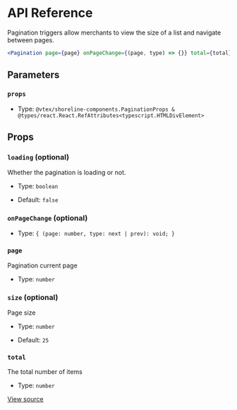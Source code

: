 # API Reference

Pagination triggers allow merchants to view the size of a list and navigate between pages.

```jsx
<Pagination page={page} onPageChange={(page, type) => {}} total={total} />
```

## Parameters

### `props`

- Type: `@vtex/shoreline-components.PaginationProps & @types/react.React.RefAttributes<typescript.HTMLDivElement>`

## Props

### `loading` (optional)

Whether the pagination is loading or not.

- Type: `boolean`

- Default: `false`

### `onPageChange` (optional)

- Type: `{ (page: number, type: next | prev): void; }`

### `page`

Pagination current page

- Type: `number`

### `size` (optional)

Page size

- Type: `number`

- Default: `25`

### `total`

The total number of items

- Type: `number`

[View source](https://github.com/vtex/shoreline/blob/805f4f49a/packages/components/src/pagination/pagination.tsx#L24)
